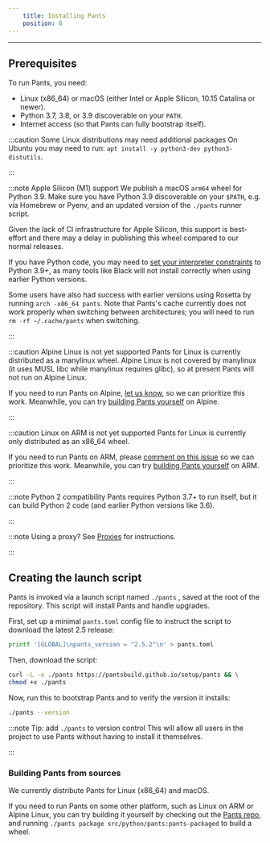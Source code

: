 ```yaml
---
    title: Installing Pants
    position: 0
---
```




---

## Prerequisites

To run Pants, you need:

- Linux (x86_64) or macOS (either Intel or Apple Silicon, 10.15 Catalina or newer). 
- Python 3.7, 3.8, or 3.9 discoverable on your `PATH`.
- Internet access (so that Pants can fully bootstrap itself).

:::caution Some Linux distributions may need additional packages
On Ubuntu you may need to run:
`apt install -y python3-dev python3-distutils`.

:::



:::note Apple Silicon (M1) support
We publish a macOS `arm64` wheel for Python 3.9. Make sure you have Python 3.9 discoverable on your `$PATH`, e.g. via Homebrew or Pyenv, and an updated version of the `./pants` runner script.

Given the lack of CI infrastructure for Apple Silicon, this support is best-effort and there may a delay in publishing this wheel compared to our normal releases.

If you have Python code, you may need to [set your interpreter constraints](doc:python-interpreter-compatibility) to Python 3.9+, as many tools like Black will not install correctly when using earlier Python versions.

Some users have also had success with earlier versions using Rosetta by running `arch -x86_64 pants`. Note that Pants's cache currently does not work properly when switching between architectures; you will need to run `rm -rf ~/.cache/pants` when switching.

:::



:::caution Alpine Linux is not yet supported
Pants for Linux is currently distributed as a manylinux wheel. Alpine Linux is not covered by manylinux (it uses MUSL libc while manylinux requires glibc), so at present Pants will not run on Alpine Linux. 

If you need to run Pants on Alpine, [let us know](doc:community), so we can prioritize this work. Meanwhile, you can try [building Pants yourself](#building-pants-from-sources) on Alpine.

:::



:::caution Linux on ARM is not yet supported
Pants for Linux is currently only distributed as an x86_64 wheel.

If you need to run Pants on ARM, please [comment on this issue](https://github.com/pantsbuild/pants/issues/12183) so we can prioritize this work. Meanwhile, you can try [building Pants yourself](#building-pants-from-sources) on ARM.

:::



:::note Python 2 compatibility
Pants requires Python 3.7+ to run itself, but it can build Python 2 code (and earlier Python versions like 3.6).

:::



:::note Using a proxy?
See [Proxies](doc:proxies) for instructions.

:::

## Creating the launch script

Pants is invoked via a launch script named `./pants` , saved at the root of the repository. This script will install Pants and handle upgrades.

First, set up a minimal `pants.toml` config file to instruct the script to download the latest 2.5 release:

```bash
printf '[GLOBAL]\npants_version = "2.5.2"\n' > pants.toml
```

Then, download the script:

```bash
curl -L -o ./pants https://pantsbuild.github.io/setup/pants && \
chmod +x ./pants
```

Now, run this to bootstrap Pants and to verify the version it installs:

```bash
./pants --version
```

:::note Tip: add `./pants` to version control
This will allow all users in the project to use Pants without having to install it themselves.

:::


### Building Pants from sources
We currently distribute Pants for Linux (x86_64) and macOS.

If you need to run Pants on some other platform, such as Linux on ARM or Alpine Linux, you can try building it yourself by checking out the [Pants repo](https://github.com/pantsbuild/pants), and running `./pants package src/python/pants:pants-packaged` to build a wheel.